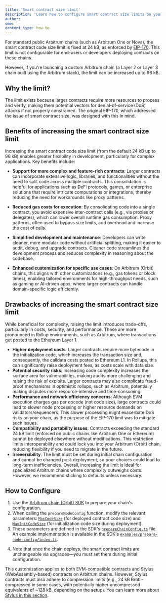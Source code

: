```yaml
---
title: 'Smart contract size limit'
description: 'Learn how to configure smart contract size limits on your Arbitrum chain'
author:
sme:
content_type: how-to
---
```


For standard public Arbitrum chains (such as Arbitrum One or Nova), the smart contract code size limit is fixed at 24 kB, as enforced by [EIP-170](https://eips.ethereum.org/EIPS/eip-170). This limit is not configurable for end-users or developers deploying contracts on these chains.

However, if you're launching a custom Arbitrum chain (a Layer 2 or Layer 3 chain built using the Arbitrum stack), the limit can be increased up to 96 kB.

## Why the limit?

The limit exists because larger contracts require more resources to process and verify, making them potential vectors for denial-of-service (DoS) attacks if not properly constrained. The original EIP-170, which addressed the issue of smart contract size, was designed with this in mind.

## Benefits of increasing the smart contract size limit

Increasing the smart contract code size limit (from the default 24 kB up to 96 kB) enables greater flexibility in development, particularly for complex applications. Key benefits include:
- **Support for more complex and feature-rich contracts**: Larger contracts can incorporate extensive logic, libraries, and functionalities without the need to split code across multiple contracts. This consolidation is helpful for applications such as DeFi protocols, games, or enterprise solutions that require intricate computations or integrations, thereby reducing the need for workarounds like proxy patterns.

- **Reduced gas costs for execution**: By consolidating code into a single contract, you avoid expensive inter-contract calls (e.g., via proxies or delegates), which can lower overall runtime gas consumption. Proxy patterns, often used to bypass size limits, add overhead and increase the cost of calls.
- **Simplified development and maintenance**: Developers can write cleaner, more modular code without artificial splitting, making it easier to audit, debug, and upgrade contracts. Cleaner code streamlines the development process and reduces complexity in reasoning about the codebase.
- **Enhanced customization for specific use cases**: On Arbitrum (Orbit) chains, this aligns with other customizations (e.g., gas tokens or block times), enabling tailored environments for high-throughput needs, such as gaming or AI-driven apps, where larger contracts can handle domain-specific logic efficiently.

## Drawbacks of increasing the smart contract size limit

While beneficial for complexity, raising the limit introduces trade-offs, particularly in costs, security, and performance. These are more pronounced in Rollup environments, such as Arbitrum, where transactions get posted to the Ethereum Layer 1.

- **Higher deployment costs**: Larger contracts require more bytecode in the initialization code, which increases the transaction size and, consequently, the calldata costs posted to Ethereum L1. In Rollups, this can significantly raise deployment fees, as costs scale with data size.
- **Potential security risks**: Increasing code complexity increases the surface area for vulnerabilities, making audits more challenging and raising the risk of exploits. Larger contracts may also complicate fraud-proof mechanisms in optimistic rollups, such as Arbitrum, potentially making disputes more resource-intensive and time-consuming.
- **Performance and network efficiency concerns**: Although EVM execution charges gas per opcode (not code size), large contracts could lead to slower node processing or higher resource demands on validators/sequencers. This slower processing might exacerbate DoS risks on your chain, as the purpose of the EIP-170 limit was to mitigate such issues.
- **Compatibility and portability issues**: Contracts exceeding the standard 24 kB limit (enforced on public chains like Arbitrum One or Ethereum) cannot be deployed elsewhere without modifications. This restriction limits interoperability and could lock you into your  Arbitrum (Orbit) chain, reducing flexibility if you need to migrate in the future.
- **Irreversibility**: The limit must be set during initial chain configuration and cannot be changed post-deployment, so poor choices could lead to long-term inefficiencies.
  Overall, increasing the limit is ideal for specialized Arbitrum chains where complexity outweighs costs. However, we recommend sticking to defaults unless necessary.

## How to Configure

1. Use the [Arbitrum chain (Orbit) SDK](https://github.com/OffchainLabs/arbitrum-orbit-sdk) to prepare your chain's configuration.
2. When calling the `prepareNodeConfig` function, modify the relevant parameters: [`MaxCodeSize`](https://github.com/OffchainLabs/arbitrum-orbit-sdk/blob/9fd3d39504832f94a31d9c5773f4514bd7be6eee/src/prepareChainConfig.ts#L29) (for deployed contract code size) and [`MaxInitCodeSize`](https://github.com/OffchainLabs/arbitrum-orbit-sdk/blob/9fd3d39504832f94a31d9c5773f4514bd7be6eee/src/prepareChainConfig.ts#L30) (for initialization code size during deployment).
3. These parameters are defined in the SDK's [`prepareChainConfig.ts`](https://github.com/OffchainLabs/arbitrum-orbit-sdk/blob/main/src/prepareChainConfig.ts#L29) file. An example implementation is available in the SDK's [`examples/prepare-node-config/index.ts`](https://github.com/OffchainLabs/arbitrum-orbit-sdk/blob/main/examples/prepare-node-config/index.ts).
<!-- I'm not sure this example above in #3 is correct -->
4. Note that once the chain deploys, the smart contract limits are unchangeable via upgrades—you must set them during initial configuration.

This customization applies to both EVM-compatible contracts and Stylus (WebAssembly-based) contracts on Arbitrum chains. However, Stylus contracts must also adhere to compression limits (e.g., 24 kB Brotli-compressed in some cases, with potentially higher uncompressed equivalents of ~128 kB, depending on the setup). You can learn more about [Stylus in this section](/stylus/gentle-introduction.mdx).
